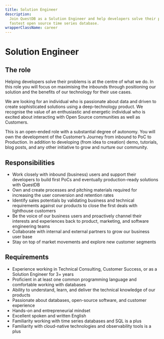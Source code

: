 ```yaml
---
title: Solution Engineer
description:
  Join QuestDB as a Solution Engineer and help developers solve their problems with the
  fastest open source time series database.
wrapperClassName: career
---
```



<h1>Solution Engineer</h1>

<AboutQuestdb />

<h2>The role</h2>

Helping developers solve their problems is at the centre of what we do. In this role you will focus on maximising the inbounds through positioning our solution and the benefits of our technology for their use cases.

We are looking for an individual who is passionate about data and driven to create sophisticated solutions using a deep-technology product. We recognise the value of an enthusiastic and energetic individual who is excited about interacting with Open Source communities as well as Customers.

This is an open-ended role with a substantial degree of autonomy. You will own the development of the Customer’s Journey from inbound to PoC to Production. In addition to developing (from idea to creation) demo, tutorials, blog posts, and any other initiative to grow and nurture our community.

<h2>Responsibilities</h2>

- Work closely with inbound (business) users and support their developers to build first PoCs and eventually production-ready solutions with QuestDB
- Own and create processes and pitching materials required for increasing the user conversion and retention rates
- Identify sales potentials by validating business and technical requirements against our products to close the first deals with lighthouse customers
- Be the voice of our business users and proactively channel their interests and experiences back to product, marketing, and software engineering teams
- Collaborate with internal and external partners to grow our business user base
- Stay on top of market movements and explore new customer segments

<h2>Requirements</h2>

- Experience working in Technical Consulting, Customer Success, or as a Solution Engineer for 3+ years
- Proficient in at least one common programming language and comfortable working with databases
- Ability to understand, learn, and deliver the technical knowledge of our products
- Passionate about databases, open-source software, and customer experience
- Hands-on and entrepreneurial mindset
- Excellent spoken and written English
- Familiarity working with time series databases and SQL is a plus
- Familiarity with cloud-native technologies and observability tools is a plus

<WhatWeOffer />

<WorkingAtQuestdb />

<CareerButton
  title="Solution Engineer"
  bambooUrl="https://questdb.bamboohr.com/jobs/view.php?id=32&source=aWQ9MTM%3D"
/>
